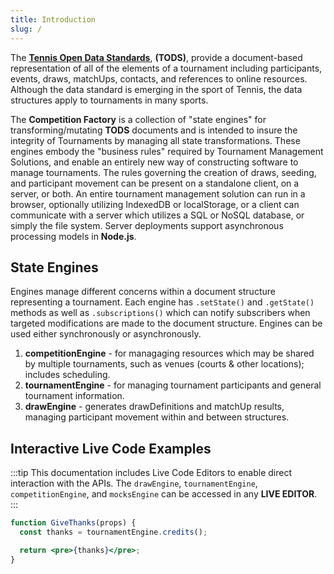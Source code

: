```yaml
---
title: Introduction
slug: /
---
```


The **[Tennis Open Data Standards](https://itftennis.atlassian.net/wiki/spaces/TODS/overview)**, **(TODS)**, provide a document-based representation of all of the elements of a tournament including participants, events, draws, matchUps, contacts, and references to online resources. Although the data standard is emerging in the sport of Tennis, the data structures apply to tournaments in many sports.

The **Competition Factory** is a collection of "state engines" for transforming/mutating **TODS** documents and is intended to insure the integrity of Tournaments by managing all state transformations. These engines embody the "business rules" required by Tournament Management Solutions, and enable an entirely new way of constructing software to manage tournaments. The rules governing the creation of draws, seeding, and participant movement can be present on a standalone client, on a server, or both. An entire tournament management solution can run in a browser, optionally utilizing IndexedDB or localStorage, or a client can communicate with a server which utilizes a SQL or NoSQL database, or simply the file system. Server deployments support asynchronous processing models in **Node.js**.

## State Engines

Engines manage different concerns within a document structure representing a tournament. Each engine has `.setState()` and `.getState()` methods as well as `.subscriptions()` which can notify subscribers when targeted modifications are made to the document structure. Engines can be used either synchronously or asynchronously.

1. **competitionEngine** - for managaging resources which may be shared by multiple tournaments, such as venues (courts & other locations); includes scheduling.
2. **tournamentEngine** - for managing tournament participants and general tournament information.
3. **drawEngine** - generates drawDefinitions and matchUp results, managing participant movement within and between structures.

## Interactive Live Code Examples

:::tip
This documentation includes Live Code Editors to enable direct interaction with the APIs. The `drawEngine`, `tournamentEngine`, `competitionEngine`, and `mocksEngine` can be accessed in any **LIVE EDITOR**.
:::

```jsx live
function GiveThanks(props) {
  const thanks = tournamentEngine.credits();

  return <pre>{thanks}</pre>;
}
```
